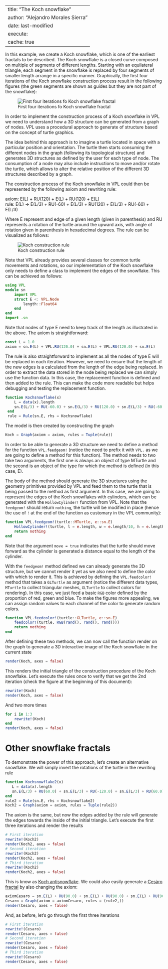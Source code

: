 
---
title: "The Koch snowflake "
author: "Alejandro Morales Sierra"
date: last-modified
execute: 
  cache: true
---

In this example, we create a Koch snowflake, which is one of the earliest fractals to be described. The Koch snowflake is a closed curve composed on multiple of segments of different lengths. Starting with an equilateral triangle, each segment in the snowflake is replaced by four segments of smaller length arrange in a specific manner. Graphically, the first four iterations of the Koch snowflake construction process result in the following figures (the green segments are shown as guides but they are not part of the snowflake):

![First four iterations fo Koch snowflake fractal](./KochWikipedia.png)

In order to implement the construction process of a Koch snowflake in VPL we need to understand how a 3D structure can be generated from a graph of nodes. VPL uses a procedural approach to generate of structure based on the concept of turtle graphics.

The idea behind this approach is to imagine a turtle located in space with a particular position and orientation. The turtle then starts consuming the different nodes in the graph (following its topological structure) and generates 3D structures as defined by the user for each type of node. The consumption of a node may also include instructions to move and/or rotate the turtle, which allows to alter the relative position of the different 3D structures described by a graph.

The construction process of the Koch snowflake in VPL could then be represented by the following axiom and rewriting rule:

axiom: E(L) + RU(120) + E(L) + RU(120) + E(L)  
rule:  E(L) → E(L/3) + RU(-60) + E(L/3) + RU(120) + E(L/3) + RU(-60) + E(L/3)

Where E represent and edge of a given length (given in parenthesis) and RU represents a rotation of the turtle around the upward axis, with angle of rotation given in parenthesis in hexadecimal degrees. The rule can be visualized as follows:

![Koch construction rule](./Koch_order_1.png)

Note that VPL already provides several classes for common turtle movements and rotations, so our implementation of the Koch snowflake only needs to define a class to implement the edges of the snowflake. This can be achieved as follows:

```julia
using VPL
module sn
    import VPL
    struct E <: VPL.Node
        length::Float64
    end
end
import .sn
```

Note that nodes of type E need to keep track of the length as illustrated in the above. The axiom is straightforward:

```julia
const L = 1.0
axiom = sn.E(L) + VPL.RU(120.0) + sn.E(L) + VPL.RU(120.0) + sn.E(L)
```

The rule is also straightforward to implement as all the nodes of type E will be replaced in each iteration. However, we need to ensure that the length of the new edges is a calculated from the length of the edge being replaced. In order to extract the data stored in the node being replaced we can simply use the function data. In this case, the replacement function is defined and then added to the rule. This can make the code more readable but helps debugging and testing the replacement function.

```julia
function Kochsnowflake(x)
    L = data(x).length
    sn.E(L/3) + RU(-60.0) + sn.E(L/3) + RU(120.0) + sn.E(L/3) + RU(-60.0) + sn.E(L/3)
 end
 rule = Rule(sn.E, rhs = Kochsnowflake)
```

The model is then created by constructing the graph

```julia
Koch = Graph(axiom = axiom, rules = Tuple(rule))
```

In order to be able to generate a 3D structure we need to define a method for the function `VPL.feedgeom!` (notice the need to prefix it with `VPL.` as we are going to define a method for this function). The method needs to two take two arguments, the first one is always an object of type MTurtle and the second is an object of the type for which the method is defined (in this case, E).

The body of the method should generate the 3D structures using the geometry primitives provided by VPL and feed them to the turtle that is being passed to the method as first argument. In this case, we are going to represent the edges of the Koch snowflakes with cylinders, which can be generated with the `HollowCylinder!` function from VPL. Note that the `feedgeom!` should return `nothing`, the turtle will be modified in place (hence the use of `!` at the end of the function as customary in the VPL community):

```julia
function VPL.feedgeom!(turtle::MTurtle, e::sn.E)
    HollowCylinder!(turtle, l = e.length, w = e.length/10, h = e.length/10, move = true)
    return nothing
end
```

Note that the argument `move = true` indicates that the turtle should move forward as the cylinder is generated a distance equal to the length of the cylinder.

With the `feedgeom!` method defined we can already generate the 3D structure, but we cannot render it yet as we also need to define the color with which to render it. This is achieved by defining the `VPL.feedcolor!` method that takes a `GLTurtle` as argument (notice the different data types, `MTurtle` to collect triangular meshes, `GLTurtle` to collect colors for rendering). In this case, we just feed a basic `RGB` color defined by the proportion of red, green and blue. To make the figures more appealing, we can assign random values to each channel of the color to generate random colors.

```julia
function VPL.feedcolor!(turtle::GLTurtle, e::sn.E)
    feedcolor!(turtle, RGB(rand(), rand(), rand()))
    return nothing
end
```

After defining these two methods, we can now call the function render on the graph to generate a 3D interactive image of the Koch snowflake in the current state

```julia
render(Koch, axes = false)
```

This renders the initial triangle of the construction procedure of the Koch snowflake. Let's execute the rules once to verify that we get the 2nd iteration (check the figure at the beginning of this document):

```julia
rewrite!(Koch)
render(Koch, axes = false)
```

And two more times

```julia
for i in 1:3
    rewrite!(Koch)
end
render(Koch, axes = false)
```

# Other snowflake fractals

To demonstrate the power of this approach, let's create an alternative snowflake. We will simply invert the rotations of the turtle in the rewriting rule

```julia
function Kochsnowflake2(x)
   L = data(x).length
   sn.E(L/3) + RU(60.0) + sn.E(L/3) + RU(-120.0) + sn.E(L/3) + RU(60.0) + sn.E(L/3)
end
rule2 = Rule(sn.E, rhs = Kochsnowflake2)
Koch2 = Graph(axiom = axiom, rules = Tuple(rule2))
```

The axiom is the same, but now the edges added by the rule will generate the edges towards the inside of the initial triangle. Let's execute the first three iterations and render the results

```julia
# First iteration
rewrite!(Koch2)
render(Koch2, axes = false)
# Second iteration
rewrite!(Koch2)
render(Koch2, axes = false)
# Third iteration
rewrite!(Koch2)
render(Koch2, axes = false)
```

This is know as [Koch antisnowflake](https://mathworld.wolfram.com/KochAntisnowflake.html). We could also easily generate a [Cesàro fractal](https://mathworld.wolfram.com/CesaroFractal.html) by also changing the axiom:

```julia
axiomCesaro = sn.E(L) + RU(90.0) + sn.E(L) + RU(90.0) + sn.E(L) + RU(90.0) + sn.E(L)
Cesaro = Graph(axiom = axiomCesaro, rules = (rule2,))
render(Cesaro, axes = false)
```

And, as before, let's go through the first three iterations

```julia
# First iteration
rewrite!(Cesaro)
render(Cesaro, axes = false)
# Second iteration
rewrite!(Cesaro)
render(Cesaro, axes = false)
# Third iteration
rewrite!(Cesaro)
render(Cesaro, axes = false)
```